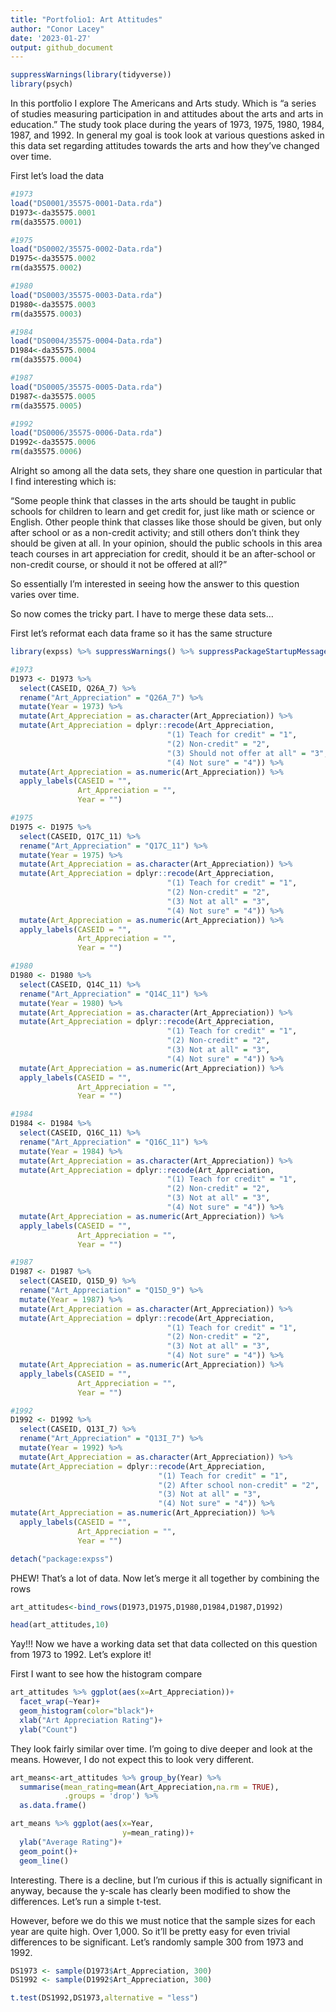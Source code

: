 ```yaml
---
title: "Portfolio1: Art Attitudes"
author: "Conor Lacey"
date: '2023-01-27'
output: github_document
---
```

```r
suppressWarnings(library(tidyverse))
library(psych)
```


In this portfolio I explore The Americans and Arts study. Which is "a series of studies measuring participation in and attitudes about the arts and arts in education." The study took place during the years of 1973, 1975, 1980, 1984, 1987, and 1992. In general my goal is took look at various questions asked in this data set regarding attitudes towards the arts and how they've changed over time. 


First let's load the data
```r
#1973
load("DS0001/35575-0001-Data.rda")
D1973<-da35575.0001
rm(da35575.0001)

#1975
load("DS0002/35575-0002-Data.rda")
D1975<-da35575.0002
rm(da35575.0002)

#1980
load("DS0003/35575-0003-Data.rda")
D1980<-da35575.0003
rm(da35575.0003)

#1984
load("DS0004/35575-0004-Data.rda")
D1984<-da35575.0004
rm(da35575.0004)

#1987
load("DS0005/35575-0005-Data.rda")
D1987<-da35575.0005
rm(da35575.0005)

#1992
load("DS0006/35575-0006-Data.rda")
D1992<-da35575.0006
rm(da35575.0006)
```

Alright so among all the data sets, they share one question in particular that I find interesting which is:

"Some people think that classes in the arts should be taught in public schools for children to learn and get credit for, just like math or science or English. Other people think that classes like those should be given, but only after school or as a non-credit activity; and still others don't think they should be given at all. In your opinion, should the public schools in this area teach courses in art appreciation for credit, should it be an after-school or non-credit course, or should it not be offered at all?"

So essentially I'm interested in seeing how the answer to this question varies over time. 

So now comes the tricky part. I have to merge these data sets...

First let's reformat each data frame so it has the same structure
```r
library(expss) %>% suppressWarnings() %>% suppressPackageStartupMessages()

#1973
D1973 <- D1973 %>%  
  select(CASEID, Q26A_7) %>%
  rename("Art_Appreciation" = "Q26A_7") %>%
  mutate(Year = 1973) %>% 
  mutate(Art_Appreciation = as.character(Art_Appreciation)) %>%
  mutate(Art_Appreciation = dplyr::recode(Art_Appreciation,
                                   "(1) Teach for credit" = "1",
                                   "(2) Non-credit" = "2",
                                   "(3) Should not offer at all" = "3",
                                   "(4) Not sure" = "4")) %>%
  mutate(Art_Appreciation = as.numeric(Art_Appreciation)) %>%
  apply_labels(CASEID = "",
               Art_Appreciation = "",
               Year = "")

#1975
D1975 <- D1975 %>%  
  select(CASEID, Q17C_11) %>%
  rename("Art_Appreciation" = "Q17C_11") %>%
  mutate(Year = 1975) %>% 
  mutate(Art_Appreciation = as.character(Art_Appreciation)) %>%
  mutate(Art_Appreciation = dplyr::recode(Art_Appreciation,
                                   "(1) Teach for credit" = "1",
                                   "(2) Non-credit" = "2",
                                   "(3) Not at all" = "3",
                                   "(4) Not sure" = "4")) %>%
  mutate(Art_Appreciation = as.numeric(Art_Appreciation)) %>%
  apply_labels(CASEID = "",
               Art_Appreciation = "",
               Year = "")

#1980
D1980 <- D1980 %>%  
  select(CASEID, Q14C_11) %>%
  rename("Art_Appreciation" = "Q14C_11") %>%
  mutate(Year = 1980) %>% 
  mutate(Art_Appreciation = as.character(Art_Appreciation)) %>%
  mutate(Art_Appreciation = dplyr::recode(Art_Appreciation,
                                   "(1) Teach for credit" = "1",
                                   "(2) Non-credit" = "2",
                                   "(3) Not at all" = "3",
                                   "(4) Not sure" = "4")) %>%
  mutate(Art_Appreciation = as.numeric(Art_Appreciation)) %>%
  apply_labels(CASEID = "",
               Art_Appreciation = "",
               Year = "")

#1984
D1984 <- D1984 %>%  
  select(CASEID, Q16C_11) %>%
  rename("Art_Appreciation" = "Q16C_11") %>%
  mutate(Year = 1984) %>% 
  mutate(Art_Appreciation = as.character(Art_Appreciation)) %>%
  mutate(Art_Appreciation = dplyr::recode(Art_Appreciation,
                                   "(1) Teach for credit" = "1",
                                   "(2) Non-credit" = "2",
                                   "(3) Not at all" = "3",
                                   "(4) Not sure" = "4")) %>%
  mutate(Art_Appreciation = as.numeric(Art_Appreciation)) %>%
  apply_labels(CASEID = "",
               Art_Appreciation = "",
               Year = "")

#1987
D1987 <- D1987 %>%  
  select(CASEID, Q15D_9) %>%
  rename("Art_Appreciation" = "Q15D_9") %>%
  mutate(Year = 1987) %>% 
  mutate(Art_Appreciation = as.character(Art_Appreciation)) %>%
  mutate(Art_Appreciation = dplyr::recode(Art_Appreciation,
                                   "(1) Teach for credit" = "1",
                                   "(2) Non-credit" = "2",
                                   "(3) Not at all" = "3",
                                   "(4) Not sure" = "4")) %>%
  mutate(Art_Appreciation = as.numeric(Art_Appreciation)) %>%
  apply_labels(CASEID = "",
               Art_Appreciation = "",
               Year = "")

#1992
D1992 <- D1992 %>%  
  select(CASEID, Q13I_7) %>%
  rename("Art_Appreciation" = "Q13I_7") %>%
  mutate(Year = 1992) %>% 
  mutate(Art_Appreciation = as.character(Art_Appreciation)) %>%
mutate(Art_Appreciation = dplyr::recode(Art_Appreciation,
                                 "(1) Teach for credit" = "1",
                                 "(2) After school non-credit" = "2",
                                 "(3) Not at all" = "3",
                                 "(4) Not sure" = "4")) %>%
mutate(Art_Appreciation = as.numeric(Art_Appreciation)) %>%
  apply_labels(CASEID = "",
               Art_Appreciation = "",
               Year = "")

detach("package:expss")
```
PHEW! That's a lot of data. Now let's merge it all together by combining the rows

```r
art_attitudes<-bind_rows(D1973,D1975,D1980,D1984,D1987,D1992)

head(art_attitudes,10)
```
Yay!!! Now we have a working data set that data collected on this question from 
1973 to 1992. Let's explore it! 

First I want to see how the histogram compare 
```r
art_attitudes %>% ggplot(aes(x=Art_Appreciation))+
  facet_wrap(~Year)+
  geom_histogram(color="black")+
  xlab("Art Appreciation Rating")+ 
  ylab("Count")
```

They look fairly similar over time. I'm going to dive deeper and look at the means. However, I do not expect this to look very different. 

```r
art_means<-art_attitudes %>% group_by(Year) %>% 
  summarise(mean_rating=mean(Art_Appreciation,na.rm = TRUE),
            .groups = 'drop') %>%
  as.data.frame()

art_means %>% ggplot(aes(x=Year, 
                         y=mean_rating))+
  ylab("Average Rating")+
  geom_point()+
  geom_line()
```
Interesting. There is a decline, but I'm curious if this is actually significant in anyway, because the y-scale has clearly been modified to show the differences. Let's run a simple t-test.

However, before we do this we must notice that the sample sizes for each year are quite high. Over 1,000. So it'll be pretty easy for even trivial differences to be significant. Let's randomly sample 300 from 1973 and 1992. 

```r
DS1973 <- sample(D1973$Art_Appreciation, 300)
DS1992 <- sample(D1992$Art_Appreciation, 300)

t.test(DS1992,DS1973,alternative = "less")
```

